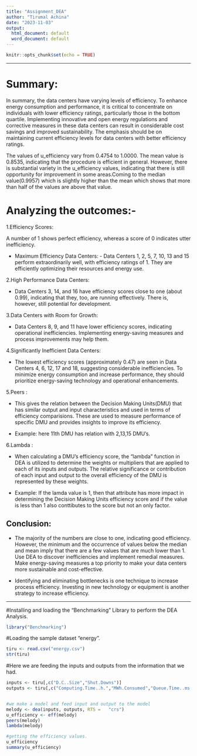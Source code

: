 ---
title: "Assignment_DEA"
author: "Tirumal Achina"
date: "2023-11-03"
output:
  html_document: default
  word_document: default
---

```{r setup, include=FALSE}
knitr::opts_chunk$set(echo = TRUE)
```
***
# Summary:

In summary, the data centers have varying levels of efficiency. To enhance energy consumption and performance, it is critical to concentrate on individuals with lower efficiency ratings, particularly those in the bottom quartile. Implementing innovative and open energy regulations and corrective measures in these data centers can result in considerable cost savings and improved sustainability. The emphasis should be on maintaining current efficiency levels for data centers with better efficiency ratings.

The values of u_efficiency vary from 0.4754 to 1.0000. The mean value is 0.8535, indicating that the procedure is efficient in general. However, there is substantial variety in the u_efficiency values, indicating that there is still opportunity for improvement in some areas.Coming to the median value(0.9957) which is slightly  higher than the mean which shows that more than half of the values are above that value.

# Analyzing the outcomes:-

1.Efficiency Scores: 

A number of 1 shows perfect efficiency, whereas a score of 0 indicates utter inefficiency.

- Maximum Efficiency Data Centers: - Data Centers 1, 2, 5, 7, 10, 13 and 15 perform extraordinarily well, with efficiency ratings of 1. They are efficiently optimizing their resources and energy use.

2.High Performance Data Centers:

- Data Centers 3, 14, and 16 have efficiency scores close to one (about 0.99), indicating that they, too, are running effectively. There is, however, still potential for development.

3.Data Centers with Room for Growth:

- Data Centers 8, 9, and 11 have lower efficiency scores, indicating operational inefficiencies. Implementing energy-saving measures and process improvements may help them.

4.Significantly Inefficient Data Centers:

- The lowest efficiency scores (approximately 0.47) are seen in Data Centers 4, 6, 12, 17 and 18, suggesting considerable inefficiencies. To minimize energy consumption and increase performance, they should prioritize energy-saving technology and operational enhancements.

5.Peers : 

- This gives the relation between the Decision Making Units(DMU) that has similar output and input characteristics and used in terms of efficiency comparisions. These are used to measure performance of specific DMU and provides insights to improve its efficiency.

- Example: here 11th DMU has relation with 2,13,15 DMU's.

6.Lambda :

- When calculating a DMU's efficiency score, the "lambda" function in DEA is utilized to determine the weights or multipliers that are applied to each of its inputs and outputs. The relative significance or contribution of each input and output to the overall efficiency of the DMU is represented by these weights. 

- Example: If the lamda value is 1, then that attribute has more impact in determining the Decision Making Units efficiency score and if the value is less than 1 also conttibutes to  the score but not an only factor.

## Conclusion:

- The majority of the numbers are close to one, indicating good efficiency. However, the minimum and the occurrence of values below the median and mean imply that there are a few values that are much lower than 1. Use DEA to discover inefficiencies and implement remedial measures. Make energy-saving measures a top priority to make your data centers more sustainable and cost-effective.

- Identifying and eliminating bottlenecks is one technique to increase process efficiency. Investing in new technology or equipment is another strategy to increase efficiency.

***
#Installing and loading the "Benchmarking" Library to perform the DEA Analysis.
```{r}
library("Benchmarking")
```

#Loading the sample dataset "energy".
```{r}
tiru <- read.csv("energy.csv")
str(tiru)
```

#Here we are feeding the inputs and outputs from the information that we had.
```{r}
inputs <- tiru[,c("D.C..Size","Shut.Downs")]
outputs <- tiru[,c("Computing.Time..h.","MWh.Consumed","Queue.Time..ms.")]


#we make a model and feed input and output to the model
melody <- dea(inputs, outputs, RTS =   "crs")
u_efficiency <- eff(melody)
peers(melody)
lambda(melody)

#getting the efficiency values.
u_efficiency
summary(u_efficiency)

```

